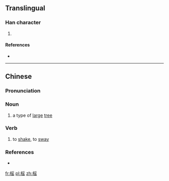==Translingual==

===Han character===
{{Han char|rn=75|rad=木|as=10|sn=14|four=47972|canj=DBOU|ids=⿰木䍃}}

# {{defn|Han|sort=木10}}

====References====
* {{Han ref|kx=0543.300|dkj=15251|dj=0931.160|hdz=21265.060|uh=69A3|ud=27043|bh=BA6F|bd=47727}}

----

==Chinese==
{{zh-forms}}

===Pronunciation===
{{zh-pron
|m=yáo
|c=jiu4
|cat=n,v
}}

===Noun===
{{zh-noun}}

# a type of [[large]] [[tree]]

===Verb===
{{zh-verb}}

# {{lb|zh|of trees}} to [[shake]], to [[sway]]

===References===
* {{R:twedu|C05321}}

[[fr:榣]]
[[pl:榣]]
[[zh:榣]]
